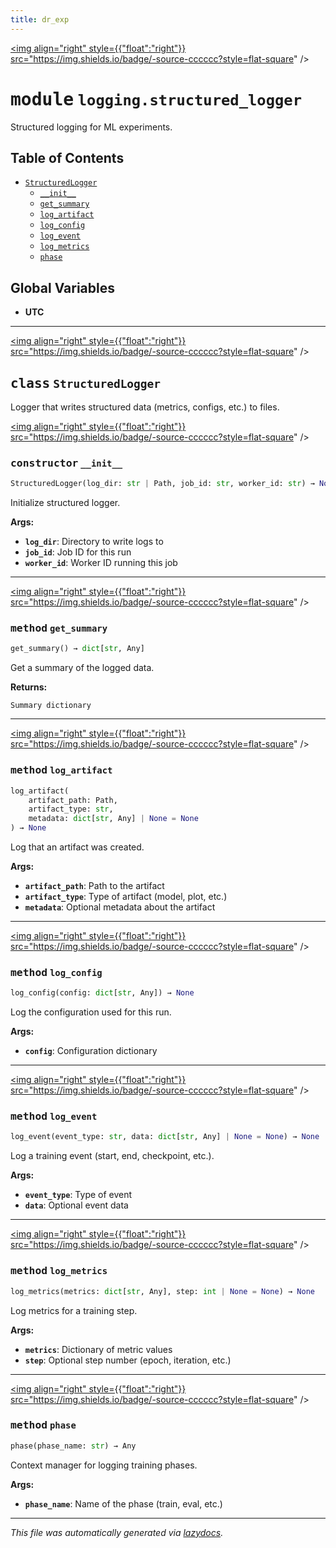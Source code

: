 ```yaml
---
title: dr_exp
---
```


<a href="https://github.com/drothermel/%24%7BREPO%7D/blob/main/src/dr_exp/logging/structured_logger.py"><img align="right" style={{"float":"right"}} src="https://img.shields.io/badge/-source-cccccc?style=flat-square" /></a>

# <kbd>module</kbd> `logging.structured_logger`
Structured logging for ML experiments.


## Table of Contents
- [`StructuredLogger`](./dr_exp.logging.structured_logger#class-structuredlogger)
	- [`__init__`](./dr_exp.logging.structured_logger#constructor---init--)
	- [`get_summary`](./dr_exp.logging.structured_logger#method-get-summary)
	- [`log_artifact`](./dr_exp.logging.structured_logger#method-log-artifact)
	- [`log_config`](./dr_exp.logging.structured_logger#method-log-config)
	- [`log_event`](./dr_exp.logging.structured_logger#method-log-event)
	- [`log_metrics`](./dr_exp.logging.structured_logger#method-log-metrics)
	- [`phase`](./dr_exp.logging.structured_logger#method-phase)


**Global Variables**
---------------
- **UTC**


---

<a href="https://github.com/drothermel/%24%7BREPO%7D/blob/main/src/dr_exp/logging/structured_logger.py#L24"><img align="right" style={{"float":"right"}} src="https://img.shields.io/badge/-source-cccccc?style=flat-square" /></a>

## <kbd>class</kbd> `StructuredLogger`
Logger that writes structured data (metrics, configs, etc.) to files.


<a href="https://github.com/drothermel/%24%7BREPO%7D/blob/main/src/dr_exp/logging/structured_logger.py#L27"><img align="right" style={{"float":"right"}} src="https://img.shields.io/badge/-source-cccccc?style=flat-square" /></a>

### <kbd>constructor</kbd> `__init__`

```python
StructuredLogger(log_dir: str | Path, job_id: str, worker_id: str) → None
```

Initialize structured logger.


**Args:**

- <b>`log_dir`</b>: Directory to write logs to
- <b>`job_id`</b>: Job ID for this run
- <b>`worker_id`</b>: Worker ID running this job





---

<a href="https://github.com/drothermel/%24%7BREPO%7D/blob/main/src/dr_exp/logging/structured_logger.py#L142"><img align="right" style={{"float":"right"}} src="https://img.shields.io/badge/-source-cccccc?style=flat-square" /></a>

### <kbd>method</kbd> `get_summary`

```python
get_summary() → dict[str, Any]
```

Get a summary of the logged data.


**Returns:**

    Summary dictionary


---

<a href="https://github.com/drothermel/%24%7BREPO%7D/blob/main/src/dr_exp/logging/structured_logger.py#L107"><img align="right" style={{"float":"right"}} src="https://img.shields.io/badge/-source-cccccc?style=flat-square" /></a>

### <kbd>method</kbd> `log_artifact`

```python
log_artifact(
    artifact_path: Path,
    artifact_type: str,
    metadata: dict[str, Any] | None = None
) → None
```

Log that an artifact was created.


**Args:**

- <b>`artifact_path`</b>: Path to the artifact
- <b>`artifact_type`</b>: Type of artifact (model, plot, etc.)
- <b>`metadata`</b>: Optional metadata about the artifact


---

<a href="https://github.com/drothermel/%24%7BREPO%7D/blob/main/src/dr_exp/logging/structured_logger.py#L63"><img align="right" style={{"float":"right"}} src="https://img.shields.io/badge/-source-cccccc?style=flat-square" /></a>

### <kbd>method</kbd> `log_config`

```python
log_config(config: dict[str, Any]) → None
```

Log the configuration used for this run.


**Args:**

- <b>`config`</b>: Configuration dictionary


---

<a href="https://github.com/drothermel/%24%7BREPO%7D/blob/main/src/dr_exp/logging/structured_logger.py#L91"><img align="right" style={{"float":"right"}} src="https://img.shields.io/badge/-source-cccccc?style=flat-square" /></a>

### <kbd>method</kbd> `log_event`

```python
log_event(event_type: str, data: dict[str, Any] | None = None) → None
```

Log a training event (start, end, checkpoint, etc.).


**Args:**

- <b>`event_type`</b>: Type of event
- <b>`data`</b>: Optional event data


---

<a href="https://github.com/drothermel/%24%7BREPO%7D/blob/main/src/dr_exp/logging/structured_logger.py#L75"><img align="right" style={{"float":"right"}} src="https://img.shields.io/badge/-source-cccccc?style=flat-square" /></a>

### <kbd>method</kbd> `log_metrics`

```python
log_metrics(metrics: dict[str, Any], step: int | None = None) → None
```

Log metrics for a training step.


**Args:**

- <b>`metrics`</b>: Dictionary of metric values
- <b>`step`</b>: Optional step number (epoch, iteration, etc.)


---

<a href="https://github.com/drothermel/%24%7BREPO%7D/blob/main/src/dr_exp/logging/structured_logger.py#L129"><img align="right" style={{"float":"right"}} src="https://img.shields.io/badge/-source-cccccc?style=flat-square" /></a>

### <kbd>method</kbd> `phase`

```python
phase(phase_name: str) → Any
```

Context manager for logging training phases.


**Args:**

- <b>`phase_name`</b>: Name of the phase (train, eval, etc.)





---

_This file was automatically generated via [lazydocs](https://github.com/ml-tooling/lazydocs)._
